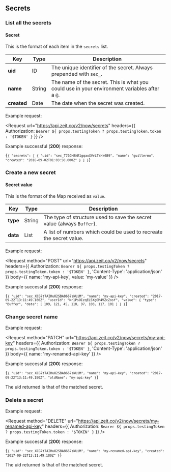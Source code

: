 
## Secrets

### List all the secrets

<EndpointComponent spec={spec} method="GET" url="/v2/now/secrets" />

#### Secret

This is the format of each item in the `secrets` list.

| Key         | <HelpLink href="#api-basics/types" hasIcon>Type</HelpLink> | Description                                                                                   |
| ----------- | ---------------------------------------------------------- | --------------------------------------------------------------------------------------------- |
| **uid**     | <HelpLink href="#api-basics/types">ID</HelpLink>           | The unique identifier of the secret. Always prepended with `sec_`.                            |
| **name**    | <HelpLink href="#api-basics/types">String</HelpLink>       | The name of the secret. This is what you could use in your environment variables after a `@`. |
| **created** | <HelpLink href="#api-basics/types">Date</HelpLink>         | The date when the secret was created.                                                         |

<Example>
  <span>Example request:</span>

<Request
  url="https://api.zeit.co/v2/now/secrets"
  headers={{
    Authorization: `Bearer ${
      props.testingToken ? props.testingToken.token : '$TOKEN'
    }`
  }}
/>

Example successful (**200**) response:

<Code lang="json">{`{
  "secrets": [
    {
      "uid": "sec_T70JHBhR1gqaxXVrLTsHr6B9",
      "name": "guillermo",
      "created": "2016-09-02T01:03:50.000Z"
    }
  ]
}`}</Code>
</Example>

### Create a new secret

<EndpointComponent spec={spec} method="POST" url="/v2/now/secrets" />

#### Secret value

This is the format of the Map received as `value`.

| Key      | <HelpLink href="#api-basics/types" hasIcon>Type</HelpLink> | Description                                                            |
| -------- | ---------------------------------------------------------- | ---------------------------------------------------------------------- |
| **type** | <HelpLink href="#api-basics/types">String</HelpLink>       | The type of structure used to save the secret value (always `Buffer`). |
| **data** | <HelpLink href="#api-basics/types">List</HelpLink>         | A list of numbers which could be used to recreate the secret value.    |

<Example>
  <span>Example request:</span>

<Request
  method="POST"
  url="https://api.zeit.co/v2/now/secrets"
  headers={{
    Authorization: `Bearer ${
      props.testingToken ? props.testingToken.token : '$TOKEN'
    }`,
    'Content-Type': 'application/json'
  }}
  body={{
    name: 'my-api-key',
    value: 'my-value'
  }}
/>

Example successful (**200**) response:

<Code lang="json">{`{
  "uid": "sec_XCG7t7AIHuO2SBA8667zNUiM",
  "name": "my-api-key",
  "created": "2017-09-22T13:11:49.180Z",
  "userId": "kr1PsOIzqEL5Xg6M4VZcZosf",
  "value": {
    "type": "Buffer",
    "data": [
      109,
      121,
      45,
      118,
      97,
      108,
      117,
      101
    ]
  }
}`}</Code>
</Example>

### Change secret name

<EndpointComponent spec={spec} method="PATCH" url="/v2/now/secrets/:name" />

<Example>
  <span>Example request:</span>

<Request
  method="PATCH"
  url="https://api.zeit.co/v2/now/secrets/my-api-key"
  headers={{
    Authorization: `Bearer ${
      props.testingToken ? props.testingToken.token : '$TOKEN'
    }`,
    'Content-Type': 'application/json'
  }}
  body={{
    name: 'my-renamed-api-key'
  }}
/>

Example successful (**200**) response:

<Code lang="json">{`{
  "uid": "sec_XCG7t7AIHuO2SBA8667zNUiM",
  "name": "my-api-key",
  "created": "2017-09-22T13:11:49.180Z",
  "oldName": "my-api-key"
}`}</Code>

The <InlineCode>uid</InlineCode> returned is that of the matched secret.

</Example>

### Delete a secret

<EndpointComponent spec={spec} method="DELETE" url="/v2/now/secrets/:name" />

<Example>
  <span>Example request:</span>

<Request
  method="DELETE"
  url="https://api.zeit.co/v2/now/secrets/my-renamed-api-key"
  headers={{
    Authorization: `Bearer ${
      props.testingToken ? props.testingToken.token : '$TOKEN'
    }`
  }}
/>

Example successful (**200**) response:

<Code lang="json">{`{
  "uid": "sec_XCG7t7AIHuO2SBA8667zNUiM",
  "name": "my-renamed-api-key",
  "created": "2017-09-22T13:11:49.180Z"
}`}</Code>

The <InlineCode>uid</InlineCode> returned is that of the matched secret.

</Example>
